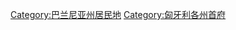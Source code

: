 {{Commons category|Pécs}}
{{Cat main}}
{{DEFAULTSORT:Pecs}}
[[Category:巴兰尼亚州居民地|Category:巴兰尼亚州居民地]]
[[Category:匈牙利各州首府|Category:匈牙利各州首府]]
{{tsl|en|Category:Wikipedia categories named after populated places in Hungary||Category:Wikipedia categories named after populated places in Hungary}}